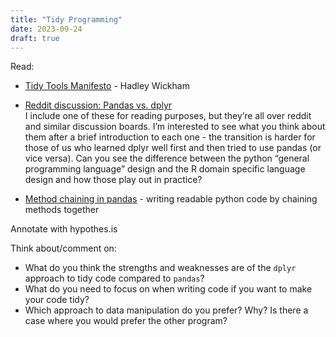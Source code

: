 ```yaml
---
title: "Tidy Programming"
date: 2023-09-24
draft: true
---
```


Read: 

- [Tidy Tools Manifesto](https://cran.r-project.org/web/packages/tidyverse/vignettes/manifesto.html) - Hadley Wickham

- [Reddit discussion: Pandas vs. dplyr](https://www.reddit.com/r/datascience/comments/pmzevl/tidyverse_equivalent_in_python/?rdt=65309)    
I include one of these for reading purposes, but they're all over reddit and similar discussion boards. I'm interested to see what you think about them after a brief introduction to each one - the transition is harder for those of us who learned dplyr well first and then tried to use pandas (or vice versa). Can you see the difference between the python "general programming language" design and the R domain specific language design and how those play out in practice?

- [Method chaining in pandas](https://tomaugspurger.net/posts/method-chaining/) - writing readable python code by chaining methods together


Annotate with hypothes.is

Think about/comment on: 

- What do you think the strengths and weaknesses are of the `dplyr` approach to tidy code compared to `pandas`?
- What do you need to focus on when writing code if you want to make your code tidy?
- Which approach to data manipulation do you prefer? Why? Is there a case where you would prefer the other program?
